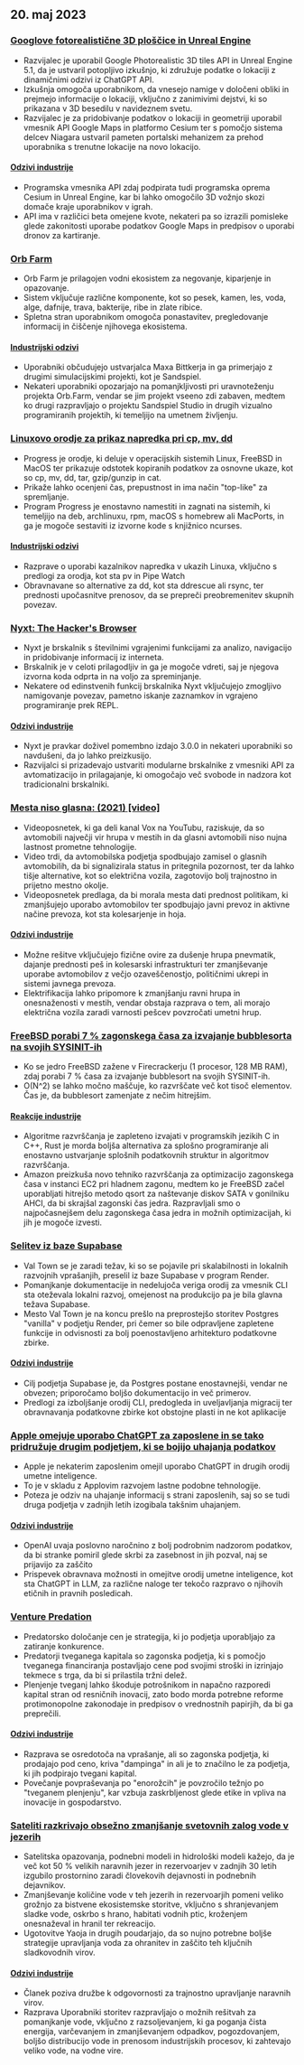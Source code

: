 

<CallToAction />

<Steps>

## 20. maj 2023

### [Googlove fotorealistične 3D ploščice in Unreal Engine](https://nilsbakker.nl/portfolio/3d-tiles/)

- Razvijalec je uporabil Google Photorealistic 3D tiles API in Unreal Engine 5.1, da je ustvaril potopljivo izkušnjo, ki združuje podatke o lokaciji z dinamičnimi odzivi iz ChatGPT API.
- Izkušnja omogoča uporabnikom, da vnesejo namige v določeni obliki in prejmejo informacije o lokaciji, vključno z zanimivimi dejstvi, ki so prikazana v 3D besedilu v navideznem svetu.
- Razvijalec je za pridobivanje podatkov o lokaciji in geometriji uporabil vmesnik API Google Maps in platformo Cesium ter s pomočjo sistema delcev Niagara ustvaril pameten portalski mehanizem za prehod uporabnika s trenutne lokacije na novo lokacijo.

#### [Odzivi industrije](http://news.ycombinator.com/item?id=36000631)

- Programska vmesnika API zdaj podpirata tudi programska oprema Cesium in Unreal Engine, kar bi lahko omogočilo 3D vožnjo skozi domače kraje uporabnikov v igrah.
- API ima v različici beta omejene kvote, nekateri pa so izrazili pomisleke glede zakonitosti uporabe podatkov Google Maps in predpisov o uporabi dronov za kartiranje.

### [Orb Farm](https://orb.farm/)

- Orb Farm je prilagojen vodni ekosistem za negovanje, kiparjenje in opazovanje.
- Sistem vključuje različne komponente, kot so pesek, kamen, les, voda, alge, dafnije, trava, bakterije, ribe in zlate ribice.
- Spletna stran uporabnikom omogoča ponastavitev, pregledovanje informacij in čiščenje njihovega ekosistema.

#### [Industrijski odzivi](http://news.ycombinator.com/item?id=35999835)

- Uporabniki občudujejo ustvarjalca Maxa Bittkerja in ga primerjajo z drugimi simulacijskimi projekti, kot je Sandspiel.
- Nekateri uporabniki opozarjajo na pomanjkljivosti pri uravnoteženju projekta Orb.Farm, vendar se jim projekt vseeno zdi zabaven, medtem ko drugi razpravljajo o projektu Sandspiel Studio in drugih vizualno programiranih projektih, ki temeljijo na umetnem življenju.

### [Linuxovo orodje za prikaz napredka pri cp, mv, dd](https://github.com/Xfennec/progress)

- Progress je orodje, ki deluje v operacijskih sistemih Linux, FreeBSD in MacOS ter prikazuje odstotek kopiranih podatkov za osnovne ukaze, kot so cp, mv, dd, tar, gzip/gunzip in cat.
- Prikaže lahko ocenjeni čas, prepustnost in ima način "top-like" za spremljanje.
- Program Progress je enostavno namestiti in zagnati na sistemih, ki temeljijo na deb, archlinuxu, rpm, macOS s homebrew ali MacPorts, in ga je mogoče sestaviti iz izvorne kode s knjižnico ncurses.

#### [Industrijski odzivi](http://news.ycombinator.com/item?id=36000407)

- Razprave o uporabi kazalnikov napredka v ukazih Linuxa, vključno s predlogi za orodja, kot sta pv in Pipe Watch
- Obravnavane so alternative za dd, kot sta ddrescue ali rsync, ter prednosti upočasnitve prenosov, da se prepreči preobremenitev skupnih povezav.

### [Nyxt: The Hacker's Browser](https://nyxt.atlas.engineer/)

- Nyxt je brskalnik s številnimi vgrajenimi funkcijami za analizo, navigacijo in pridobivanje informacij iz interneta.
- Brskalnik je v celoti prilagodljiv in ga je mogoče vdreti, saj je njegova izvorna koda odprta in na voljo za spreminjanje.
- Nekatere od edinstvenih funkcij brskalnika Nyxt vključujejo zmogljivo namigovanje povezav, pametno iskanje zaznamkov in vgrajeno programiranje prek REPL.

#### [Odzivi industrije](http://news.ycombinator.com/item?id=36006423)

- Nyxt je pravkar doživel pomembno izdajo 3.0.0 in nekateri uporabniki so navdušeni, da jo lahko preizkusijo.
- Razvijalci si prizadevajo ustvariti modularne brskalnike z vmesniki API za avtomatizacijo in prilagajanje, ki omogočajo več svobode in nadzora kot tradicionalni brskalniki.

### [Mesta niso glasna: (2021) [video]](https://www.youtube.com/watch?v=CTV-wwszGw8)

- Videoposnetek, ki ga deli kanal Vox na YouTubu, raziskuje, da so avtomobili največji vir hrupa v mestih in da glasni avtomobili niso nujna lastnost prometne tehnologije.
- Video trdi, da avtomobilska podjetja spodbujajo zamisel o glasnih avtomobilih, da bi signalizirala status in pritegnila pozornost, ter da lahko tišje alternative, kot so električna vozila, zagotovijo bolj trajnostno in prijetno mestno okolje.
- Videoposnetek predlaga, da bi morala mesta dati prednost politikam, ki zmanjšujejo uporabo avtomobilov ter spodbujajo javni prevoz in aktivne načine prevoza, kot sta kolesarjenje in hoja.

#### [Odzivi industrije](http://news.ycombinator.com/item?id=35999950)

- Možne rešitve vključujejo fizične ovire za dušenje hrupa pnevmatik, dajanje prednosti peš in kolesarski infrastrukturi ter zmanjševanje uporabe avtomobilov z večjo ozaveščenostjo, političnimi ukrepi in sistemi javnega prevoza.
- Elektrifikacija lahko pripomore k zmanjšanju ravni hrupa in onesnaženosti v mestih, vendar obstaja razprava o tem, ali morajo električna vozila zaradi varnosti pešcev povzročati umetni hrup.

### [FreeBSD porabi 7 % zagonskega časa za izvajanje bubblesorta na svojih SYSINIT-ih](https://twitter.com/cperciva/status/1659558311920914432)

- Ko se jedro FreeBSD zažene v Firecrackerju (1 procesor, 128 MB RAM), zdaj porabi 7 % časa za izvajanje bubblesort na svojih SYSINIT-ih.
- O(N^2) se lahko močno maščuje, ko razvrščate več kot tisoč elementov. Čas je, da bubblesort zamenjate z nečim hitrejšim.

#### [Reakcije industrije](http://news.ycombinator.com/item?id=36002574)

- Algoritme razvrščanja je zapleteno izvajati v programskih jezikih C in C++, Rust je morda boljša alternativa za splošno programiranje ali enostavno ustvarjanje splošnih podatkovnih struktur in algoritmov razvrščanja.
- Amazon preizkuša novo tehniko razvrščanja za optimizacijo zagonskega časa v instanci EC2 pri hladnem zagonu, medtem ko je FreeBSD začel uporabljati hitrejšo metodo qsort za naštevanje diskov SATA v gonilniku AHCI, da bi skrajšal zagonski čas jedra. Razpravljali smo o najpočasnejšem delu zagonskega časa jedra in možnih optimizacijah, ki jih je mogoče izvesti.

### [Selitev iz baze Supabase](https://blog.val.town/blog/migrating-from-supabase)

- Val Town se je zaradi težav, ki so se pojavile pri skalabilnosti in lokalnih razvojnih vprašanjih, preselil iz baze Supabase v program Render.
- Pomanjkanje dokumentacije in nedelujoča veriga orodij za vmesnik CLI sta oteževala lokalni razvoj, omejenost na produkcijo pa je bila glavna težava Supabase.
- Mesto Val Town je na koncu prešlo na preprostejšo storitev Postgres "vanilla" v podjetju Render, pri čemer so bile odpravljene zapletene funkcije in odvisnosti za bolj poenostavljeno arhitekturo podatkovne zbirke.

#### [Odzivi industrije](http://news.ycombinator.com/item?id=36004925)

- Cilj podjetja Supabase je, da Postgres postane enostavnejši, vendar ne obvezen; priporočamo boljšo dokumentacijo in več primerov.
- Predlogi za izboljšanje orodij CLI, predogleda in uveljavljanja migracij ter obravnavanja podatkovne zbirke kot obstojne plasti in ne kot aplikacije

### [Apple omejuje uporabo ChatGPT za zaposlene in se tako pridružuje drugim podjetjem, ki se bojijo uhajanja podatkov](https://www.wsj.com/articles/apple-restricts-use-of-chatgpt-joining-other-companies-wary-of-leaks-d44d7d34)

- Apple je nekaterim zaposlenim omejil uporabo ChatGPT in drugih orodij umetne inteligence.
- To je v skladu z Applovim razvojem lastne podobne tehnologije.
- Poteza je odziv na uhajanje informacij s strani zaposlenih, saj so se tudi druga podjetja v zadnjih letih izogibala takšnim uhajanjem.

#### [Odzivi industrije](http://news.ycombinator.com/item?id=36000079)

- OpenAI uvaja poslovno naročnino z bolj podrobnim nadzorom podatkov, da bi stranke pomiril glede skrbi za zasebnost in jih pozval, naj se prijavijo za zaščito
- Prispevek obravnava možnosti in omejitve orodij umetne inteligence, kot sta ChatGPT in LLM, za različne naloge ter tekočo razpravo o njihovih etičnih in pravnih posledicah.

### [Venture Predation](https://papers.ssrn.com/sol3/papers.cfm?abstract_id=4437360)

- Predatorsko določanje cen je strategija, ki jo podjetja uporabljajo za zatiranje konkurence.
- Predatorji tveganega kapitala so zagonska podjetja, ki s pomočjo tveganega financiranja postavljajo cene pod svojimi stroški in izrinjajo tekmece s trga, da bi si prilastila tržni delež.
- Plenjenje tveganj lahko škoduje potrošnikom in napačno razporedi kapital stran od resničnih inovacij, zato bodo morda potrebne reforme protimonopolne zakonodaje in predpisov o vrednostnih papirjih, da bi ga preprečili.

#### [Odzivi industrije](http://news.ycombinator.com/item?id=36003096)

- Razprava se osredotoča na vprašanje, ali so zagonska podjetja, ki prodajajo pod ceno, kriva "dampinga" in ali je to značilno le za podjetja, ki jih podpirajo tvegani kapital.
- Povečanje povpraševanja po "enorožcih" je povzročilo težnjo po "tveganem plenjenju", kar vzbuja zaskrbljenost glede etike in vpliva na inovacije in gospodarstvo.

### [Sateliti razkrivajo obsežno zmanjšanje svetovnih zalog vode v jezerih](https://www.science.org/doi/10.1126/science.abo2812)

- Satelitska opazovanja, podnebni modeli in hidrološki modeli kažejo, da je več kot 50 % velikih naravnih jezer in rezervoarjev v zadnjih 30 letih izgubilo prostornino zaradi človekovih dejavnosti in podnebnih dejavnikov.
- Zmanjševanje količine vode v teh jezerih in rezervoarjih pomeni veliko grožnjo za bistvene ekosistemske storitve, vključno s shranjevanjem sladke vode, oskrbo s hrano, habitati vodnih ptic, kroženjem onesnaževal in hranil ter rekreacijo.
- Ugotovitve Yaoja in drugih poudarjajo, da so nujno potrebne boljše strategije upravljanja voda za ohranitev in zaščito teh ključnih sladkovodnih virov.

#### [Odzivi industrije](http://news.ycombinator.com/item?id=35999438)

- Članek poziva družbe k odgovornosti za trajnostno upravljanje naravnih virov.
- Razprava Uporabniki storitev razpravljajo o možnih rešitvah za pomanjkanje vode, vključno z razsoljevanjem, ki ga poganja čista energija, varčevanjem in zmanjševanjem odpadkov, pogozdovanjem, boljšo distribucijo vode in prenosom industrijskih procesov, ki zahtevajo veliko vode, na vodne vire.

</Steps>
